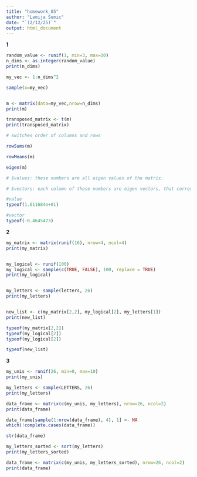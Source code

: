 ```yaml
---
title: "homework_05"
author: "Lamija Semic"
date: "`(2/12/25)`"
output: html_document
---
```


**1**

``` r
random_value <- runif(1, min=3, max=10)
n_dims <- as.integer(random_value)
print(n_dims)

my_vec <- 1:n_dims^2

sample(x=my_vec)


m <- matrix(data=my_vec,nrow=n_dims)
print(m)

transposed_matrix <- t(m)
print(transposed_matrix)

# switches order of columns and rows

rowSums(m)

rowMeans(m)

eigen(m)

# $values: these numbers are all eigen values of the matrix.

# $vectors: each column of these numbers are eigen vectors, that correspond with the eigen values.

#value
typeof(1.611684e+01)

#vector
typeof(-0.4645473)


``` 

**2**

``` r
my_matrix <- matrix(runif(16), nrow=4, ncol=4)
print(my_matrix)


my_logical <- runif(100) 
my_logical <- sample(c(TRUE, FALSE), 100, replace = TRUE)
print(my_logical)


my_letters <- sample(letters, 26)
print(my_letters)


new_list <- c(my_matrix[2,2], my_logical[2], my_letters[1])
print(new_list)

typeof(my_matrix[2,2])
typeof(my_logical[2])
typeof(my_logical[2])

typeof(new_list)

```


**3**

``` r

my_unis <- runif(26, min=0, max=10)
print(my_unis)

my_letters <- sample(LETTERS, 26)
print(my_letters)

data_frame <- matrix(c(my_unis, my_letters), nrow=26, ncol=2)
print(data_frame)  

data_frame[sample(1:nrow(data_frame), 4), 1] <- NA
which(!complete.cases(data_frame))

str(data_frame)

my_letters_sorted <- sort(my_letters)
print(my_letters_sorted)

data_frame <- matrix(c(my_unis, my_letters_sorted), nrow=26, ncol=2)
print(data_frame)  

```
